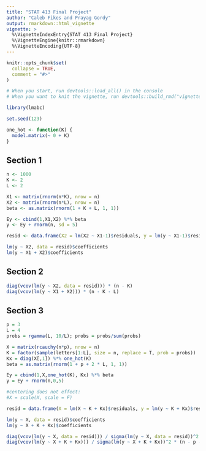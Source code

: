 ```yaml
---
title: "STAT 413 Final Project"
author: "Caleb Fikes and Prayag Gordy"
output: rmarkdown::html_vignette
vignette: >
  %\VignetteIndexEntry{STAT 413 Final Project}
  %\VignetteEngine{knitr::rmarkdown}
  %\VignetteEncoding{UTF-8}
---
```


```r
knitr::opts_chunk$set(
  collapse = TRUE,
  comment = "#>"
)
```

```r
# When you start, run devtools::load_all() in the console
# When you want to knit the vignette, run devtools::build_rmd("vignettes/fwl.Rmd") in the console

library(lmabc)

set.seed(123)
```

```r
one_hot <- function(K) {
  model.matrix(~ 0 + K)
}
```

## Section 1
```r
n <- 1000
K <- 2
L <- 2

X1 <- matrix(rnorm(n*K), nrow = n)
X2 <- matrix(rnorm(n*L), nrow = n)
beta <- as.matrix(rnorm(1 + K + L, 1, 1)) 

Ey <- cbind(1,X1,X2) %*% beta
y <- Ey + rnorm(n, sd = 5)

resid <- data.frame(X2 = lm(X2 ~ X1-1)$residuals, y = lm(y ~ X1-1)$residuals)

lm(y ~ X2, data = resid)$coefficients
lm(y ~ X1 + X2)$coefficients
```

## Section 2
```r
diag(vcov(lm(y ~ X2, data = resid))) * (n - K)
diag(vcov(lm(y ~ X1 + X2))) * (n - K - L)
```

## Section 3
```r
p = 3
L = 4
probs = rgamma(L, 10/L); probs = probs/sum(probs)

X = matrix(rcauchy(n*p), nrow = n)
K = factor(sample(letters[1:L], size = n, replace = T, prob = probs))
Kx = diag(X[,1]) %*% one_hot(K)
beta = as.matrix(rnorm(1 + p + 2 * L, 1, 1)) 

Ey = cbind(1,X,one_hot(K), Kx) %*% beta 
y = Ey + rnorm(n,0,5)

#centering does not effect:
#X = scale(X, scale = F)

resid = data.frame(X = lm(X ~ K + Kx)$residuals, y = lm(y ~ K + Kx)$residuals)

lm(y ~ X, data = resid)$coefficients
lm(y ~ X + K + Kx)$coefficients

diag(vcov(lm(y ~ X, data = resid))) / sigma(lm(y ~ X, data = resid))^2 * (n - p)
diag(vcov(lm(y ~ X + K + Kx))) / sigma(lm(y ~ X + K + Kx))^2 * (n - p - L )
```
